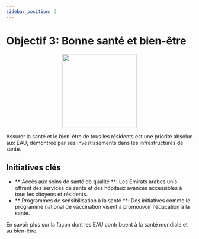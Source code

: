 ```yaml
---
sidebar_position: 3
---
```


# Objectif 3: Bonne santé et bien-être

<p align="center"><img src="https://www.un.org/sustainabledevelopment/wp-content/uploads/2019/08/E-Goal-03-1024x1024.png" width="200" height="200"/></p>

Assurer la santé et le bien-être de tous les résidents est une priorité absolue aux EAU, démontrée par ses investissements dans les infrastructures de santé.

## Initiatives clés

- ** Accès aux soins de santé de qualité **: Les Émirats arabes unis offrent des services de santé et des hôpitaux avancés accessibles à tous les citoyens et résidents.
- ** Programmes de sensibilisation à la santé **: Des initiatives comme le programme national de vaccination visent à promouvoir l'éducation à la santé.

En savoir plus sur la façon dont les EAU contribuent à la santé mondiale et au bien-être.